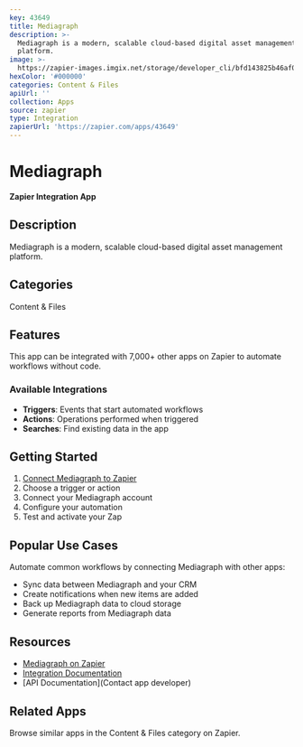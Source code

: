 ```yaml
---
key: 43649
title: Mediagraph
description: >-
  Mediagraph is a modern, scalable cloud-based digital asset management
  platform.
image: >-
  https://zapier-images.imgix.net/storage/developer_cli/bfd143825b46af0da75e91791ec14db6.png?auto=format%2Ccompress&ixlib=python-3.0.0&q=50
hexColor: '#000000'
categories: Content & Files
apiUrl: ''
collection: Apps
source: zapier
type: Integration
zapierUrl: 'https://zapier.com/apps/43649'
---
```

# Mediagraph

**Zapier Integration App**

## Description

Mediagraph is a modern, scalable cloud-based digital asset management platform.

## Categories

Content & Files

## Features

This app can be integrated with 7,000+ other apps on Zapier to automate workflows without code.

### Available Integrations

- **Triggers**: Events that start automated workflows
- **Actions**: Operations performed when triggered
- **Searches**: Find existing data in the app

## Getting Started

1. [Connect Mediagraph to Zapier](https://zapier.com/apps/43649)
2. Choose a trigger or action
3. Connect your Mediagraph account
4. Configure your automation
5. Test and activate your Zap

## Popular Use Cases

Automate common workflows by connecting Mediagraph with other apps:

- Sync data between Mediagraph and your CRM
- Create notifications when new items are added
- Back up Mediagraph data to cloud storage
- Generate reports from Mediagraph data

## Resources

- [Mediagraph on Zapier](https://zapier.com/apps/43649)
- [Integration Documentation](https://zapier.com/apps/43649/integrations)
- [API Documentation](Contact app developer)

## Related Apps

Browse similar apps in the Content & Files category on Zapier.
